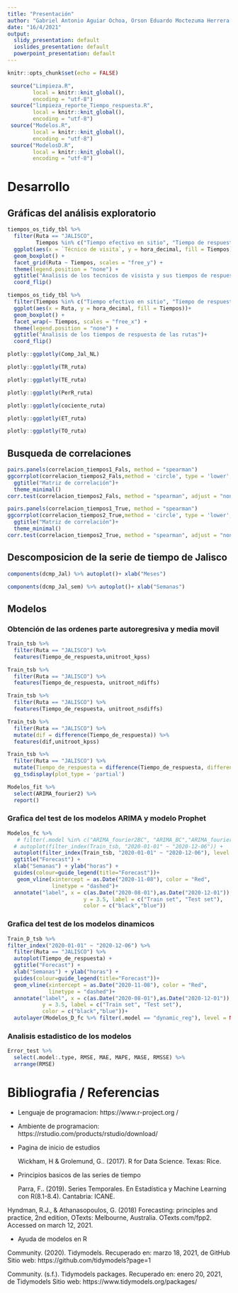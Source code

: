 ```yaml
---
title: "Presentación"
author: "Gabriel Antonio Aguiar Ochoa, Orson Eduardo Moctezuma Herrera, Aberto Román Galán"
date: "16/4/2021"
output:
  slidy_presentation: default
  ioslides_presentation: default
  powerpoint_presentation: default
---
```


```r
knitr::opts_chunk$set(echo = FALSE)
```

```r
 source("Limpieza.R", 
        local = knitr::knit_global(),
        encoding = "utf-8")
 source("limpieza_reporte_Tiempo_respuesta.R", 
        local = knitr::knit_global(),
        encoding = "utf-8")
 source("Modelos.R", 
        local = knitr::knit_global(),
        encoding = "utf-8")
 source("ModelosD.R", 
        local = knitr::knit_global(),
        encoding = "utf-8")
```

# Desarrollo 
## Gráficas del análisis exploratorio
```r
tiempos_os_tidy_tbl %>%
  filter(Ruta == "JALISCO",
         Tiempos %in% c("Tiempo efectivo en sitio", "Tiempo de respuesta")) %>%
  ggplot(aes(x = `Técnico de visita`, y = hora_decimal, fill = Tiempos))+
  geom_boxplot() +
  facet_grid(Ruta ~ Tiempos, scales = "free_y") +
  theme(legend.position = "none") +
  ggtitle("Analisis de los tecnicos de visista y sus tiempos de respuesta")+
  coord_flip()

```

```r
tiempos_os_tidy_tbl %>%
  filter(Tiempos %in% c("Tiempo efectivo en sitio", "Tiempo de respuesta")) %>%
  ggplot(aes(x = Ruta, y = hora_decimal, fill = Tiempos))+
  geom_boxplot() +
  facet_wrap(~ Tiempos, scales = "free_x") +
  theme(legend.position = "none") +
  ggtitle("Analisis de los tiempos de respuesta de las rutas")+
  coord_flip()
```

```r
plotly::ggplotly(Comp_Jal_NL)
```


```r
plotly::ggplotly(TR_ruta)
```


```r
plotly::ggplotly(TE_ruta)
```


```r
plotly::ggplotly(PerR_ruta)
```

```r
plotly::ggplotly(cociente_ruta)
```


```r
plotly::ggplotly(ET_ruta)

```


```r
plotly::ggplotly(TO_ruta)
```


## Busqueda de correlaciones 

```r

pairs.panels(correlacion_tiempos1_Fals, method = "spearman")
ggcorrplot(correlacion_tiempos2_Fals,method = 'circle', type = 'lower',lab = TRUE)+
  ggtitle("Matriz de correlación")+
  theme_minimal()
corr.test(correlacion_tiempos2_Fals, method = "spearman", adjust = "none")
```


```r
pairs.panels(correlacion_tiempos1_True, method = "spearman")
ggcorrplot(correlacion_tiempos2_True,method = 'circle', type = 'lower',lab = TRUE)+
  ggtitle("Matriz de correlación")+
  theme_minimal()
corr.test(correlacion_tiempos2_True, method = "spearman", adjust = "none")
```

## Descomposicion de la serie de tiempo de Jalisco 
```r
components(dcmp_Jal) %>% autoplot()+ xlab("Meses")
```

```r
components(dcmp_Jal_sem) %>% autoplot()+ xlab("Semanas")
```


## Modelos 
### Obtención de las ordenes parte autoregresiva y media movil

```r
Train_tsb %>% 
  filter(Ruta == "JALISCO") %>% 
  features(Tiempo_de_respuesta,unitroot_kpss)
```

```r
Train_tsb %>% 
  filter(Ruta == "JALISCO") %>% 
  features(Tiempo_de_respuesta, unitroot_ndiffs)

Train_tsb %>% 
  filter(Ruta == "JALISCO") %>% 
  features(Tiempo_de_respuesta, unitroot_nsdiffs)
```

```r
Train_tsb %>% 
  filter(Ruta == "JALISCO") %>% 
  mutate(dif = difference(Tiempo_de_respuesta)) %>% 
  features(dif,unitroot_kpss)
```

```r
Train_tsb %>% 
  filter(Ruta == "JALISCO") %>%
  mutate(Tiempo_de_respuesta = difference(Tiempo_de_respuesta, differences = 1)) %>% 
  gg_tsdisplay(plot_type = 'partial')
```

```r
Modelos_fit %>% 
  select(ARIMA_fourier2) %>% 
  report()
```



### Grafica del test de los modelos ARIMA y modelo Prophet 

```r
Modelos_fc %>% 
   # filter(.model %in% c("ARIMA_fourier2BC", "ARIMA_BC","ARIMA_fourier2" )) %>% 
  # autoplot(filter_index(Train_tsb, "2020-01-01" ~ "2020-12-06")) +
  autoplot(filter_index(Train_tsb, "2020-01-01" ~ "2020-12-06"), level = NULL ) +
  ggtitle("Forecast") +
  xlab("Semanas") + ylab("horas") +
  guides(colour=guide_legend(title="Forecast"))+
   geom_vline(xintercept = as.Date("2020-11-08"), color = "Red",
              linetype = "dashed")+
  annotate("label", x = c(as.Date("2020-08-01"),as.Date("2020-12-01")),
                        y = 3.5, label = c("Train set", "Test set"),
                        color = c("black","blue"))
```

### Grafica del test de los modelos dinamicos 
```r
Train_D_tsb %>% 
filter_index("2020-01-01" ~ "2020-12-06") %>% 
  filter(Ruta == "JALISCO") %>% 
  autoplot(Tiempo_de_respuesta) +
  ggtitle("Forecast") +
  xlab("Semanas") + ylab("horas") +
  guides(colour=guide_legend(title="Forecast"))+
  geom_vline(xintercept = as.Date("2020-11-08"), color = "Red",
             linetype = "dashed")+
  annotate("label", x = c(as.Date("2020-08-01"),as.Date("2020-12-01")),
           y = 3.5, label = c("Train set", "Test set"),
           color = c("black","blue"))+
  autolayer(Modelos_D_fc %>% filter(.model == "dynamic_reg"), level = NULL)

```

### Analisis estadistico de los modelos  

```r
Error_test %>% 
  select(.model:.type, RMSE, MAE, MAPE, MASE, RMSSE) %>% 
  arrange(RMSE)
```

# Bibliografia / Referencias 


* Lenguaje de programacion:
  https://www.r-project.org
  /
* Ambiente de programacion:
  https://rstudio.com/products/rstudio/download/

* Pagina de inicio de estudios

  Wickham, H & Grolemund, G.. (2017). R for Data Science. Texas: Rice.

* Principios basicos de las series de tiempo

  Parra, F.. (2019). Series Temporales. En Estadística y Machine Learning con R(8.1-8.4). Cantabria: ICANE.
  
 Hyndman, R.J., & Athanasopoulos, G. (2018) Forecasting: principles and practice, 2nd edition, OTexts: Melbourne, Australia. OTexts.com/fpp2. Accessed on march 12, 2021.

* Ayuda de modelos en R
 
 Community. (2020). Tidymodels. Recuperado en: marzo 18, 2021, de GitHub Sitio web: https://github.com/tidymodels?page=1
 
 Community. (s.f.). Tidymodels packages. Recuperado en: enero 20, 2021, de Tidymodels Sitio web: https://www.tidymodels.org/packages/

